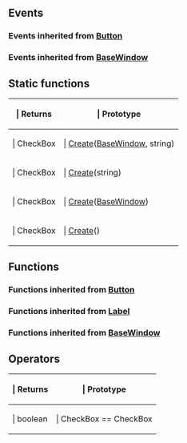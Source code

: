 ==Events==

{{Lua/Events_Prefix}}

{{Lua/Client/CheckBox/Events}}

===Events inherited from [[Lua/Client/Button|Button]]===

{{Lua/Client/Button/Events}}

===Events inherited from [[Lua/Client/BaseWindow|BaseWindow]]===

{{Lua/Client/BaseWindow/Events}}

{{Lua/Events_Suffix}}

==Static functions==

{{Lua/Table_Prefix}}
{| {{Lua/Table_Header}}
!{{Lua/Column_Style/Returns_List}} | Returns
!{{Lua/Column_Style/Prototype_List}} | Prototype
|-
|{{Lua/Cell_Style/Returns_List}} | CheckBox
|{{Lua/Cell_Style/Prototype_List}} | [[Lua/Client/CheckBox/Static Functions/Create|Create]]([[Lua/Client/BaseWindow|BaseWindow]], string)
|-
|{{Lua/Cell_Style/Returns_List}} | CheckBox
|{{Lua/Cell_Style/Prototype_List}} | [[Lua/Client/CheckBox/Static Functions/Create|Create]](string)
|-
|{{Lua/Cell_Style/Returns_List}} | CheckBox
|{{Lua/Cell_Style/Prototype_List}} | [[Lua/Client/CheckBox/Static Functions/Create|Create]]([[Lua/Client/BaseWindow|BaseWindow]])
|-
|{{Lua/Cell_Style/Returns_List}} | CheckBox
|{{Lua/Cell_Style/Prototype_List}} | [[Lua/Client/CheckBox/Static Functions/Create|Create]]()
|} {{Lua/Table_Suffix}}

==Functions==

{{Lua/Client/CheckBox/Functions}}

===Functions inherited from [[Lua/Client/Button|Button]]===

{{Lua/Client/Button/Functions}}

===Functions inherited from [[Lua/Client/Label|Label]]===

{{Lua/Client/Label/Functions}}

===Functions inherited from [[Lua/Client/BaseWindow|BaseWindow]]===

{{Lua/Client/BaseWindow/Functions}}

==Operators==

{{Lua/Table_Prefix}}
{| {{Lua/Table_Header}}
!{{Lua/Column_Style/Returns_List}} | Returns
!{{Lua/Column_Style/Prototype_List}} | Prototype
|-
|{{Lua/Cell_Style/Returns_List}} | boolean
|{{Lua/Cell_Style/Prototype_List}} | CheckBox == CheckBox
|} {{Lua/Table_Suffix}}